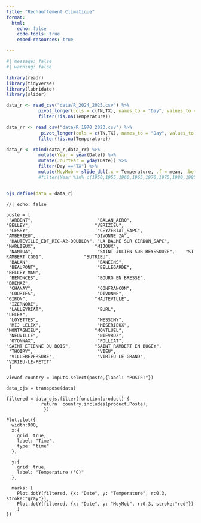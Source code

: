 ```yaml
---
title: "Rechauffement Climatique"
format:
  html:
    echo: false
    code-tools: true
    embed-resources: true

---
```


```r
#| message: false
#| warning: false

library(readr)
library(tidyverse)
library(lubridate)
library(slider)

data_r <- read_csv("data/R_2024_2025.csv") %>% 
            pivot_longer(cols = c(TN,TX), names_to = "Day", values_to = "Temperature") %>% 
            filter(!is.na(Temperature))

data_rr <- read_csv("data/R_1970_2023.csv") %>%
             pivot_longer(cols = c(TN,TX), names_to = "Day", values_to = "Temperature") %>% 
            filter(!is.na(Temperature))

data_r <- rbind(data_r,data_rr) %>% 
            mutate(Year = year(Date)) %>% 
            mutate(JourYear = yday(Date)) %>% 
            filter(Day =="TX") %>% 
            mutate(MoyMob = slide_dbl(.x = Temperature, .f = mean, .before = 1000, .after = 0))
            #filter(Year %in% c(1950,1955,1960,1965,1970,1975,1980,1985,1990,1995,2000,2005,2010,2015,2024,2025))


ojs_define(data = data_r)

```




```ojs
//| echo: false

poste = [
 "ARBENT",                        "BALAN_AERO",                    "BELLEY",                        "VERIZIEU",                     
 "CESSY",                         "CEYZERIAT_SAPC",                "AMBERIEU",                      "DIVONNE ZA",                   
 "HAUTEVILLE_EDF_RIC-A2-DOUBLON", "LA BALME SUR CERDON_SAPC",      "MARLIEUX",                      "MIJOUX",                       
 "NANTUA",                        "SAINT JULIEN SUR REYSSOUZE",    "ST RAMBERT CG01",               "SUTRIEU",                      
 "BALAN",                         "BANEINS",                      
 "BEAUPONT",                      "BELLEGARDE",                    "BELLEY MAN",                   
 "BENONCES",                      "BOURG EN BRESSE",               "BRENAZ",                       
 "CHANAY",                        "CONFRANCON",                     
 "COURTES",                       "DIVONNE",                       "GIRON",                         "HAUTEVILLE",                 
 "IZERNORE",                                            
 "LALLEYRIAT",                    "BURL",                          "LELEX",                        
 "LOYETTES",                      "MESSIMY",                      
 "MIJ LELEX",                     "MISERIEUX",                     "MONTAGNIEU",                    "MONTLUEL",                     
 "NEUVILLE",                      "NIEVROZ",                      
 "OYONNAX",                       "POLLIAT",                       "SAINT ETIENNE DU BOIS",         "SAINT RAMBERT EN BUGEY",       
 "THOIRY",                        "VIEU",                         
 "VILLEREVERSURE",                "VIRIEU-LE-GRAND",               "VIRIEU-LE-PETIT"
 ]

viewof country = Inputs.select(poste,{label: "POSTE:"})

data_ojs = transpose(data)

filtered = data_ojs.filter(function(product) {
             return  country.includes(product.Poste);
              })

```



```ojs

Plot.plot({
  width:900,
  x:{
    grid: true,
    label: "Time",
    type: "time"
  },

  y:{
    grid: true,
    label: "Temperature (°C)"
  },

  marks: [
    Plot.dotY(filtered, {x: "Date", y: "Temperature", r:0.3, stroke:"gray"}),
    Plot.dotY(filtered, {x: "Date", y: "MoyMob", r:0.3, stroke:"red"})
    ]
})
 
```
